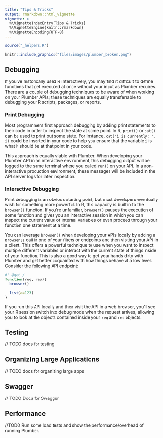 ```yaml
---
title: "Tips & Tricks"
output: rmarkdown::html_vignette
vignette: >
  %\VignetteIndexEntry{Tips & Tricks}
  %\VignetteEngine{knitr::rmarkdown}
  %\VignetteEncoding{UTF-8}
---
```


```r
source("_helpers.R")
```

```r
knitr::include_graphics("files/images/plumber_broken.png")
```

## Debugging

If you've historically used R interactively, you may find it difficult to define functions that get executed at once without your input as Plumber requires. There are a couple of debugging techniques to be aware of when working on your Plumber APIs; these techniques are equally transferrable to debugging your R scripts, packages, or reports.

### Print Debugging

Most programmers first approach debugging by adding print statements to their code in order to inspect the state at some point. In R, `print()` or `cat()` can be used to print out some state. For instance, `cat("i is currently: ", i)` could be inserted in your code to help you ensure that the variable `i` is what it should be at that point in your code.

This approach is equally viable with Plumber. When developing your Plumber API in an interactive environment, this debugging output will be logged to the same terminal where you called `run()` on your API. In a non-interactive production environment, these messages will be included in the API server logs for later inspection.

### Interactive Debugging

Print debugging is an obvious starting point, but most developers eventually wish for something more powerful. In R, this capacity is built in to the `browser()` function. If you're unfamiliar, `browser()` pauses the execution of some function and gives you an interactive session in which you can inspect the current value of internal variables or even proceed through your function one statement at a time.

You can leverage `browser()` when developing your APIs locally by adding a `browser()` call in one of your filters or endpoints and then visiting your API in a client. This offers a powerful technique to use when you want to inspect multiple different variables or interact with the current state of things inside of your function. This is also a good way to get your hands dirty with Plumber and get better acquainted with how things behave at a low level. Consider the following API endpoint:

```r
#' @get /
function(req, res){
  browser()

  list(a=123)
}
```

If you run this API locally and then visit the API in a web browser, you'll see your R session switch into debug mode when the request arrives, allowing you to look at the objects contained inside your `req` and `res` objects.

## Testing

// TODO docs for testing

## Organizing Large Applications

// TODO docs for organizing large apps

## Swagger

// TODO Docs for Swagger

## Performance

//TODO Run some load tests and show the performance/overhead of running Plumber.
